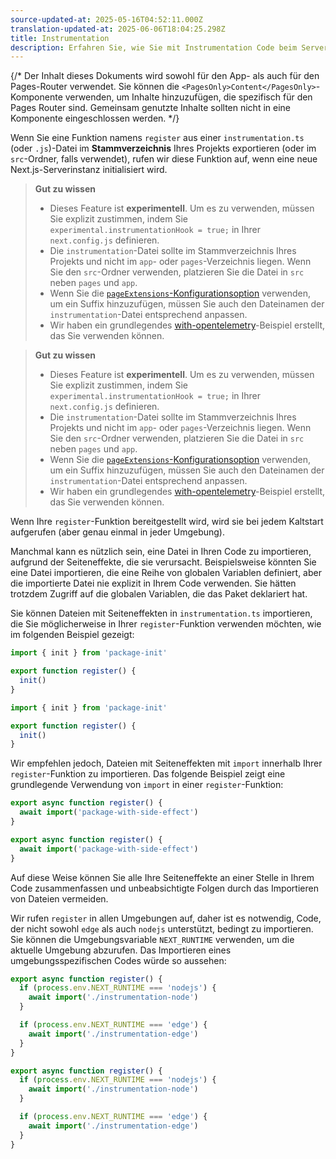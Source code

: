 ```yaml
---
source-updated-at: 2025-05-16T04:52:11.000Z
translation-updated-at: 2025-06-06T18:04:25.298Z
title: Instrumentation
description: Erfahren Sie, wie Sie mit Instrumentation Code beim Serverstart in Ihrer Next.js-App ausführen können
---
```


{/* Der Inhalt dieses Dokuments wird sowohl für den App- als auch für den Pages-Router verwendet. Sie können die `<PagesOnly>Content</PagesOnly>`-Komponente verwenden, um Inhalte hinzuzufügen, die spezifisch für den Pages Router sind. Gemeinsam genutzte Inhalte sollten nicht in eine Komponente eingeschlossen werden. */}

Wenn Sie eine Funktion namens `register` aus einer `instrumentation.ts` (oder `.js`)-Datei im **Stammverzeichnis** Ihres Projekts exportieren (oder im `src`-Ordner, falls verwendet), rufen wir diese Funktion auf, wenn eine neue Next.js-Serverinstanz initialisiert wird.

<AppOnly>

> **Gut zu wissen**
>
> - Dieses Feature ist **experimentell**. Um es zu verwenden, müssen Sie explizit zustimmen, indem Sie `experimental.instrumentationHook = true;` in Ihrer `next.config.js` definieren.
> - Die `instrumentation`-Datei sollte im Stammverzeichnis Ihres Projekts und nicht im `app`- oder `pages`-Verzeichnis liegen. Wenn Sie den `src`-Ordner verwenden, platzieren Sie die Datei in `src` neben `pages` und `app`.
> - Wenn Sie die [`pageExtensions`-Konfigurationsoption](/docs/app/api-reference/next-config-js/pageExtensions) verwenden, um ein Suffix hinzuzufügen, müssen Sie auch den Dateinamen der `instrumentation`-Datei entsprechend anpassen.
> - Wir haben ein grundlegendes [with-opentelemetry](https://github.com/vercel/next.js/tree/canary/examples/with-opentelemetry)-Beispiel erstellt, das Sie verwenden können.

</AppOnly>

<PagesOnly>

> **Gut zu wissen**
>
> - Dieses Feature ist **experimentell**. Um es zu verwenden, müssen Sie explizit zustimmen, indem Sie `experimental.instrumentationHook = true;` in Ihrer `next.config.js` definieren.
> - Die `instrumentation`-Datei sollte im Stammverzeichnis Ihres Projekts und nicht im `app`- oder `pages`-Verzeichnis liegen. Wenn Sie den `src`-Ordner verwenden, platzieren Sie die Datei in `src` neben `pages` und `app`.
> - Wenn Sie die [`pageExtensions`-Konfigurationsoption](/docs/pages/api-reference/next-config-js/pageExtensions) verwenden, um ein Suffix hinzuzufügen, müssen Sie auch den Dateinamen der `instrumentation`-Datei entsprechend anpassen.
> - Wir haben ein grundlegendes [with-opentelemetry](https://github.com/vercel/next.js/tree/canary/examples/with-opentelemetry)-Beispiel erstellt, das Sie verwenden können.

</PagesOnly>

Wenn Ihre `register`-Funktion bereitgestellt wird, wird sie bei jedem Kaltstart aufgerufen (aber genau einmal in jeder Umgebung).

Manchmal kann es nützlich sein, eine Datei in Ihren Code zu importieren, aufgrund der Seiteneffekte, die sie verursacht. Beispielsweise könnten Sie eine Datei importieren, die eine Reihe von globalen Variablen definiert, aber die importierte Datei nie explizit in Ihrem Code verwenden. Sie hätten trotzdem Zugriff auf die globalen Variablen, die das Paket deklariert hat.

Sie können Dateien mit Seiteneffekten in `instrumentation.ts` importieren, die Sie möglicherweise in Ihrer `register`-Funktion verwenden möchten, wie im folgenden Beispiel gezeigt:

```ts filename="your-project/instrumentation.ts" switcher
import { init } from 'package-init'

export function register() {
  init()
}
```

```js filename="your-project/instrumentation.js" switcher
import { init } from 'package-init'

export function register() {
  init()
}
```

Wir empfehlen jedoch, Dateien mit Seiteneffekten mit `import` innerhalb Ihrer `register`-Funktion zu importieren. Das folgende Beispiel zeigt eine grundlegende Verwendung von `import` in einer `register`-Funktion:

```ts filename="your-project/instrumentation.ts" switcher
export async function register() {
  await import('package-with-side-effect')
}
```

```js filename="your-project/instrumentation.js" switcher
export async function register() {
  await import('package-with-side-effect')
}
```

Auf diese Weise können Sie alle Ihre Seiteneffekte an einer Stelle in Ihrem Code zusammenfassen und unbeabsichtigte Folgen durch das Importieren von Dateien vermeiden.

Wir rufen `register` in allen Umgebungen auf, daher ist es notwendig, Code, der nicht sowohl `edge` als auch `nodejs` unterstützt, bedingt zu importieren. Sie können die Umgebungsvariable `NEXT_RUNTIME` verwenden, um die aktuelle Umgebung abzurufen. Das Importieren eines umgebungsspezifischen Codes würde so aussehen:

```ts filename="your-project/instrumentation.ts" switcher
export async function register() {
  if (process.env.NEXT_RUNTIME === 'nodejs') {
    await import('./instrumentation-node')
  }

  if (process.env.NEXT_RUNTIME === 'edge') {
    await import('./instrumentation-edge')
  }
}
```

```js filename="your-project/instrumentation.js" switcher
export async function register() {
  if (process.env.NEXT_RUNTIME === 'nodejs') {
    await import('./instrumentation-node')
  }

  if (process.env.NEXT_RUNTIME === 'edge') {
    await import('./instrumentation-edge')
  }
}
```